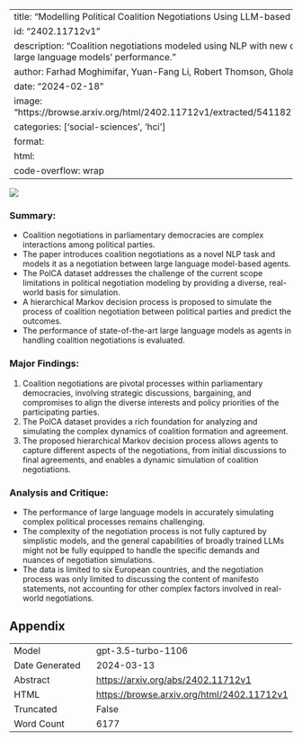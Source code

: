 
---
title: "Modelling Political Coalition Negotiations Using LLM-based Agents"
id: "2402.11712v1"
description: "Coalition negotiations modeled using NLP with new dataset, evaluating large language models' performance."
author: Farhad Moghimifar, Yuan-Fang Li, Robert Thomson, Gholamreza Haffari
date: "2024-02-18"
image: "https://browse.arxiv.org/html/2402.11712v1/extracted/5411827/figures/task.png"
categories: ['social-sciences', 'hci']
format:
  html:
    code-overflow: wrap
---

![](https://browse.arxiv.org/html/2402.11712v1/extracted/5411827/figures/task.png)

### Summary:
- Coalition negotiations in parliamentary democracies are complex interactions among political parties.
- The paper introduces coalition negotiations as a novel NLP task and models it as a negotiation between large language model-based agents.
- The PolCA dataset addresses the challenge of the current scope limitations in political negotiation modeling by providing a diverse, real-world basis for simulation.
- A hierarchical Markov decision process is proposed to simulate the process of coalition negotiation between political parties and predict the outcomes.
- The performance of state-of-the-art large language models as agents in handling coalition negotiations is evaluated.

### Major Findings:
1. Coalition negotiations are pivotal processes within parliamentary democracies, involving strategic discussions, bargaining, and compromises to align the diverse interests and policy priorities of the participating parties.
2. The PolCA dataset provides a rich foundation for analyzing and simulating the complex dynamics of coalition formation and agreement.
3. The proposed hierarchical Markov decision process allows agents to capture different aspects of the negotiations, from initial discussions to final agreements, and enables a dynamic simulation of coalition negotiations.

### Analysis and Critique:
- The performance of large language models in accurately simulating complex political processes remains challenging.
- The complexity of the negotiation process is not fully captured by simplistic models, and the general capabilities of broadly trained LLMs might not be fully equipped to handle the specific demands and nuances of negotiation simulations.
- The data is limited to six European countries, and the negotiation process was only limited to discussing the content of manifesto statements, not accounting for other complex factors involved in real-world negotiations.

## Appendix

|          |          |
|----------|----------|
| Model     | gpt-3.5-turbo-1106       |
| Date Generated     | 2024-03-13       |
| Abstract | [https://arxiv.org/abs/2402.11712v1](https://arxiv.org/abs/2402.11712v1)        |
| HTML     | [https://browse.arxiv.org/html/2402.11712v1](https://browse.arxiv.org/html/2402.11712v1)       |
| Truncated       | False       |
| Word Count       | 6177       |
